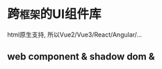# 跨`框架`的UI组件库

html原生支持, 所以Vue2/Vue3/React/Angular/...

## web component & shadow dom & <template> & <slot>

> 这两个API[官方标准](https://developer.mozilla.org/zh-CN/docs/Web/API/Web_components)，不兼容ie
> 标准提出2011年、浏览器支持2018年

input、video就类似web component

![video](/docs/Use_Docs/video.png)

web component支持我们自定义像video这样的组件，无需编译，命名必须包含-

![webcomponent](/docs/Use_Docs/webcomponent.jpg)

在线访问
http://172.16.10.180:5173/src/components/wc-button/index.test.html
http://172.16.10.180:6008/?path=/docs/use-docs-shared--docs

### 传统封装组件
选框架 => 原生js用着没那么便捷（数据驱动视图）

vue3 => vue2 (冲突)

vue3 => react (需要导入vue3的runtime)

### web component
1. 纯js编写

  web component 配套了 `shadow dom`、`template`、`slot`, 但是缺少`数据驱动视图`

2. [用现有的前端框架编写](https://webcomponents.dev/new)

  vue3、react官方都支持组件导出为web-component

  [运行时依赖对比](https://webcomponents.dev/blog/all-the-ways-to-make-a-web-component/)

### 目前比较成熟的web component组件库

[shoelace](https://shoelace.style/components/dialog) `start: 11.6k` `lit`

[fast](https://www.fast.design/) `8.9k` `本身也是一个框架`

[mdui](https://www.mdui.org/zh-cn/docs/2/components/button) `3.8k` `lit`

[quarkd](https://vue-quarkd.hellobike.com/#/zh-CN/component/button) `1.8k` `vue`

### 框架选用分析

1. vue(50kb)

  运行时代码过大、vue2和vue3运行时冲突

2. react(128kb)

  运行时代码过大，导入不同版本的react也可能会冲突

3. lit(15kb) `谷歌` `start: 17.2k`

  需要学习成本

4. preact(11kb) `start: 35.8k`

  preact，运行时小，学习成本低，与vue3/vue2/react不冲突

### 框架搭建

1. vite调试

2. storybook组件文档

### 框架待改进

#### 按需加载

![按需加载](/docs/Use_Docs/axload.jpg)

#### 加载优化

web component未加载/定义时，自定义组件将被当无效元素，但是嵌套的元素仍会显示(无样式)，之后加载后会更新视图（其中会有一个闪动） => 未加载前显示`骨架屏`

#### seo
shadow dom特性：元素隔离

seo不会读取shadow root下面的元素

1. 不使用shadow，[devui](https://devui.design/components/zh-cn/button/demo) `start 1.7k`

2. [lit貌似解决了shadow dom的seo](https://lit.dev/docs/ssr/overview/)

#### 组件自动化测试工具
目的：兼容不同环境下使用web component

`react` - 开发调试直接是在preact下调试的✅

`原生` - ✅

`vue3`

`vue2`